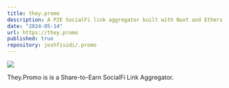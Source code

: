 ```yaml
---
title: they.promo
description: A P2E SocialFi link aggregator built with Nuxt and Ethers.js.
date: "2024-05-14"
url: https://they.promo
published: true
repository: joshfisidi/.promo
---
```


[![](https://gojilzafapjkmacdfisx.supabase.co/storage/v1/object/public/josh.promo/they.promo-preview.png)](https://they.promo)

They.Promo is is a Share-to-Earn SocialFi Link Aggregator.
